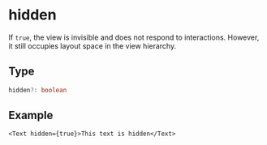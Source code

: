 # hidden 

If `true`, the view is invisible and does not respond to interactions. However, it still occupies layout space in the view hierarchy.

## Type

```ts
hidden?: boolean
```

## Example

```tsx
<Text hidden={true}>This text is hidden</Text>
```
